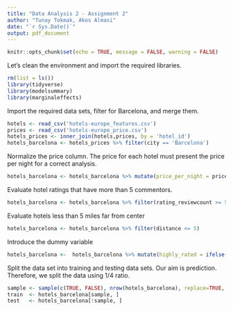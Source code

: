 ```yaml
---
title: "Data Analysis 2 - Assignment 2"
author: "Tunay Tokmak, Akos Almasi"
date: "`r Sys.Date()`"
output: pdf_document
---
```


```r
knitr::opts_chunk$set(echo = TRUE, message = FALSE, warning = FALSE)
```

Let's clean the environment and import the required libraries.

```r
rm(list = ls())
library(tidyverse)
library(modelsummary)
library(marginaleffects)
```

Import the required data sets, filter for Barcelona, and merge them.

```r
hotels <- read_csv('hotels-europe_features.csv')
prices <- read_csv('hotels-europe_price.csv')
hotels_prices <- inner_join(hotels,prices, by = 'hotel_id')
hotels_barcelona <- hotels_prices %>% filter(city == 'Barcelona')
```

Normalize the price column. The price for each hotel must present the price per night for a correct analysis.

```r
hotels_barcelona <- hotels_barcelona %>% mutate(price_per_night = price / nnights)
```


Evaluate hotel ratings that have more than 5 commentors.

```r
hotels_barcelona <- hotels_barcelona %>% filter(rating_reviewcount >= 5)
```

Evaluate hotels less than 5 miles far from center 

```r
hotels_barcelona <- hotels_barcelona %>% filter(distance <= 5)
```
Introduce the dummy variable
```r
hotels_barcelona <-  hotels_barcelona %>% mutate(highly_rated = ifelse(rating >= 4,1,0))
```

Split the data set into training and testing data sets. Our aim is prediction. Therefore, we split the data using 1/4 ratio.

```r
sample <- sample(c(TRUE, FALSE), nrow(hotels_barcelona), replace=TRUE, prob=c(0.8,0.2))
train  <- hotels_barcelona[sample, ]
test   <- hotels_barcelona[!sample, ]
```
